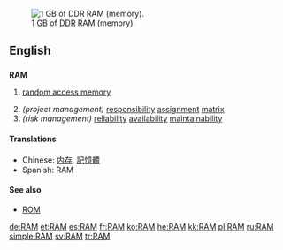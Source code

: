 {{see|ram|Ram}}
[[Image:DDR RAM-2.jpg|thumb|right|1 [[GB]] of [[DDR]] RAM (memory).]]
==English==

==={{acronym}}===
'''RAM'''

# {{computing}} [[random access memory]]
# ''(project management)'' [[responsibility]] [[assignment]] [[matrix]]
# ''(risk management)'' [[reliability]] [[availability]] [[maintainability]]

====Translations====
*Chinese: [[内存]], [[記憶體]]
*Spanish: RAM {{f}}

====See also====
*[[ROM]]

[[de:RAM]]
[[et:RAM]]
[[es:RAM]]
[[fr:RAM]]
[[ko:RAM]]
[[he:RAM]]
[[kk:RAM]]
[[pl:RAM]]
[[ru:RAM]]
[[simple:RAM]]
[[sv:RAM]]
[[tr:RAM]]